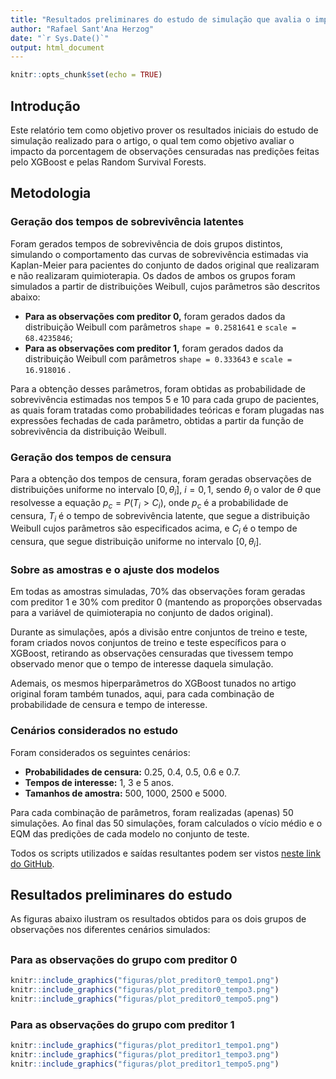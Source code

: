 ```yaml
---
title: "Resultados preliminares do estudo de simulação que avalia o impacto da censura nas predições dos modelos"
author: "Rafael Sant'Ana Herzog"
date: "`r Sys.Date()`"
output: html_document
---
```


```r
knitr::opts_chunk$set(echo = TRUE)
```

## Introdução

Este relatório tem como objetivo prover os resultados iniciais do estudo de simulação realizado para o artigo, o qual tem como objetivo avaliar o impacto da porcentagem de observações censuradas nas predições feitas pelo XGBoost e pelas Random Survival Forests.

## Metodologia

### Geração dos tempos de sobrevivência latentes

Foram gerados tempos de sobrevivência de dois grupos distintos, simulando o comportamento das curvas de sobrevivência estimadas via Kaplan-Meier para pacientes do conjunto de dados original que realizaram e não realizaram quimioterapia. Os dados de ambos os grupos foram simulados a partir de distribuições Weibull, cujos parâmetros são descritos abaixo:

- **Para as observações com preditor 0,** foram gerados dados da distribuição Weibull com parâmetros `shape = 0.2581641` e `scale = 68.4235846`;
- **Para as observações com preditor 1,** foram gerados dados da distribuição Weibull com parâmetros `shape = 0.333643` e `scale = 16.918016` .

Para a obtenção desses parâmetros, foram obtidas as probabilidade de sobrevivência estimadas nos tempos 5 e 10 para cada grupo de pacientes, as quais foram tratadas como probabilidades teóricas e foram plugadas nas expressões fechadas de cada parâmetro, obtidas a partir da função de sobrevivência da distribuição Weibull. 

### Geração dos tempos de censura

Para a obtenção dos tempos de censura, foram geradas observações de distribuições uniforme no intervalo $[0, \theta_i]$, $i = 0, 1$, sendo $\theta_i$ o valor de $\theta$ que resolvesse a equação $p_c = P(T_i > C_i)$, onde $p_c$ é a probabilidade de censura, $T_i$ é o tempo de sobrevivência latente, que segue a distribuição Weibull cujos parâmetros são especificados acima, e $C_i$ é o tempo de censura, que segue distribuição uniforme no intervalo $[0, \theta_i]$.

### Sobre as amostras e o ajuste dos modelos

Em todas as amostras simuladas, 70% das observações foram geradas com preditor 1 e 30% com preditor 0 (mantendo as proporções observadas para a variável de quimioterapia no conjunto de dados original).

Durante as simulações, após a divisão entre conjuntos de treino e teste, foram criados novos conjuntos de treino e teste específicos para o XGBoost, retirando as observações censuradas que tivessem tempo observado menor que o tempo de interesse daquela simulação.

Ademais, os mesmos hiperparãmetros do XGBoost tunados no artigo original foram também tunados, aqui, para cada combinação de probabilidade de censura e tempo de interesse. 

### Cenários considerados no estudo

Foram considerados os seguintes cenários:

- **Probabilidades de censura:** 0.25, 0.4, 0.5, 0.6 e 0.7.
- **Tempos de interesse:** 1, 3 e 5 anos.
- **Tamanhos de amostra:** 500, 1000, 2500 e 5000.

Para cada combinação de parâmetros, foram realizadas (apenas) 50 simulações. Ao final das 50 simulações, foram calculados o vício médio e o EQM das predições de cada modelo no conjunto de teste.

Todos os scripts utilizados e saídas resultantes podem ser vistos [neste link do GitHub](https://github.com/RafaHerzog/simulacao_artigo_sobrevivencia).

## Resultados preliminares do estudo

As figuras abaixo ilustram os resultados obtidos para os dois grupos de observações nos diferentes cenários simulados:

## {.tabset}

### Para as observações do grupo com preditor 0

```r
knitr::include_graphics("figuras/plot_preditor0_tempo1.png")
knitr::include_graphics("figuras/plot_preditor0_tempo3.png")
knitr::include_graphics("figuras/plot_preditor0_tempo5.png")
```


### Para as observações do grupo com preditor 1

```r
knitr::include_graphics("figuras/plot_preditor1_tempo1.png")
knitr::include_graphics("figuras/plot_preditor1_tempo3.png")
knitr::include_graphics("figuras/plot_preditor1_tempo5.png")
```
